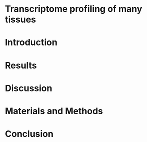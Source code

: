 # Transcriptome profiling of many tissues

# Introduction

# Results

# Discussion

# Materials and Methods

# Conclusion
